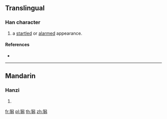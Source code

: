 ==Translingual==

===Han character===
{{Han char|rn=94|rad=犬|as=12|sn=15|four=47227|canj=KHHXF}}

# a [[startled]] or [[alarmed]] appearance.

====References====
* {{Han ref|kx=0719.02|dkj=20695|dj=1130.090|hdz=21368.110|uh=7361|ud=29537|bh=E67C|bd=59004}}

----

==Mandarin==

===Hanzi===
{{cmn-hanzi|pin=[[què]] ([[que4]]), [[shuò]] ([[shuo4]]), [[xī]] ([[xi1]])|wg=ch'üeh<sup>4</sup>, shuo<sup>4</sup>, hsi<sup>1</sup>}}

# {{defn|lang=cmn|sort=犬12}}

[[fr:獡]]
[[pl:獡]]
[[th:獡]]
[[zh:獡]]